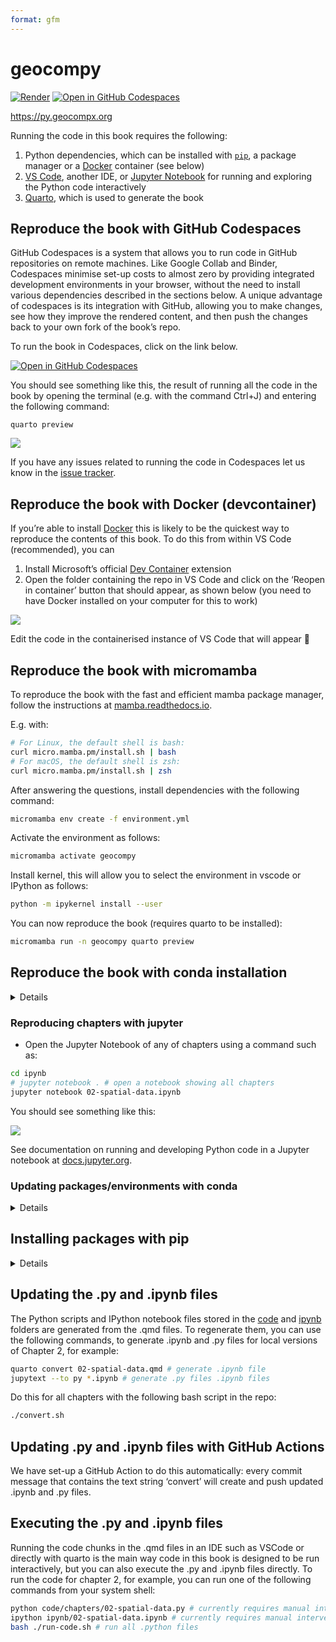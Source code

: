 ```yaml
---
format: gfm
---
```


# geocompy

[![Render](https://github.com/geocompx/geocompy/actions/workflows/main.yaml/badge.svg)](https://github.com/geocompx/geocompy/actions/workflows/main.yaml)
<!-- [![Binder](http://mybinder.org/badge_logo.svg)](https://mybinder.org/v2/gh/geocompr/py/main?urlpath=lab/tree/ipynb) -->
[![Open in GitHub Codespaces](https://github.com/codespaces/badge.svg)](https://github.com/codespaces/new?hide_repo_select=true&ref=main&repo=447558863)

<https://py.geocompx.org>

Running the code in this book requires the following:

1. Python dependencies, which can be installed with [`pip`](https://pypi.org/project/pip/), a package manager or a [Docker](https://docs.docker.com/get-docker/) container (see below)
2. [VS Code](https://code.visualstudio.com/), another IDE, or [Jupyter Notebook](https://github.com/geocompx/geocompy/tree/main/ipynb) for running and exploring the Python code interactively
3. [Quarto](https://quarto.org/docs/get-started/), which is used to generate the book

<!-- ## Reproduce the book in Binder

To reproduce this book you can simply click on the link below to see the code running in your web browser (see details of how this works at [mybinder.org](https://mybinder.org/)):

[![Binder](http://mybinder.org/badge_logo.svg)](https://mybinder.org/v2/gh/geocompx/geocompy/readme-clean?urlpath=lab/tree/ipynb)
 --> 

## Reproduce the book with GitHub Codespaces

GitHub Codespaces is a system that allows you to run code in GitHub repositories on remote machines.
Like Google Collab and Binder, Codespaces minimise set-up costs to almost zero by providing integrated development environments in your browser, without the need to install various dependencies described in the sections below.
A unique advantage of codespaces is its integration with GitHub, allowing you to make changes, see how they improve the rendered content, and then push the changes back to your own fork of the book's repo.

To run the book in Codespaces, click on the link below.

[![Open in GitHub Codespaces](https://github.com/codespaces/badge.svg)](https://github.com/codespaces/new?hide_repo_select=true&ref=main&repo=447558863)

You should see something like this, the result of running all the code in the book by opening the terminal (e.g. with the command Ctrl+J) and entering the following command:

```
quarto preview
```

![](https://user-images.githubusercontent.com/1825120/202933280-e313c076-f188-4efd-9de1-5625eb169045.png)

If you have any issues related to running the code in Codespaces let us know in the [issue tracker](https://github.com/geocompx/geocompy/issues/114).

## Reproduce the book with Docker (devcontainer)

If you're able to install [Docker](https://docs.docker.com/desktop/install/) this is likely to be the quickest way to reproduce the contents of this book.
To do this from within VS Code (recommended), you can

1. Install Microsoft's official [Dev Container](https://marketplace.visualstudio.com/items?itemName=ms-vscode-remote.remote-containers) extension
2. Open the folder containing the repo in VS Code and click on the 'Reopen in container' button that should appear, as shown below (you need to have Docker installed on your computer for this to work)

![](https://user-images.githubusercontent.com/1825120/202933928-eb6de086-f9a5-43cd-9932-e6ec84746d45.png)

Edit the code in the containerised instance of VS Code that will appear 🎉

## Reproduce the book with micromamba

To reproduce the book with the fast and efficient mamba package manager, follow the instructions at [mamba.readthedocs.io](https://mamba.readthedocs.io/en/latest/installation.html#micromamba).

E.g. with:

```bash
# For Linux, the default shell is bash:
curl micro.mamba.pm/install.sh | bash
# For macOS, the default shell is zsh:
curl micro.mamba.pm/install.sh | zsh
```
After answering the questions, install dependencies with the following command:

```bash
micromamba env create -f environment.yml
```

Activate the environment as follows:

```bash
micromamba activate geocompy
```

Install kernel, this will allow you to select the environment in vscode or IPython as follows:

```bash
python -m ipykernel install --user
```

You can now reproduce the book (requires quarto to be installed):

```bash
micromamba run -n geocompy quarto preview
```

## Reproduce the book with conda installation

<details>

### Installation on Windows

* Install [miniconda](https://docs.conda.io/en/latest/miniconda.html) either by:
  - Downloading and running the .exe link manually, or
  - With the [command](https://community.chocolatey.org/packages/miniconda3) `choco install miniconda3` from a PowerShell terminal after installing [Chocolatey](https://chocolatey.org/install)
* Open the Anaconda Prompt (or a fresh PowerShell terminal after running the command [`conda init powershell`](https://github.com/conda/conda/issues/8428#issuecomment-474867193) from the Anaconda prompt), navigate to the above-mentioned working directory, and then run:

### Installation on Mac/Linux

Install conda, e.g. with the following commands in a Linux terminal:

```bash
wget https://repo.anaconda.com/miniconda/Miniconda3-py39_4.12.0-Linux-x86_64.sh
chmod +x Miniconda3-py39_4.12.0-Linux-x86_64.sh
./Miniconda3-py39_4.12.0-Linux-x86_64.sh
```
You should see prompts like this:

```
Please answer 'yes' or 'no':'
>>> yes

Miniconda3 will now be installed into this location:
/home/robin/miniconda3

  - Press ENTER to confirm the location
  - Press CTRL-C to abort the installation
  - Or specify a different location below
```

### Create and activate conda environment

After installing conda you should be able to run the `conda create env` command above from bash to install the dependencies.

```sh
 # Warning may take several (10+) minutes to install the dependencies:
conda env create -f environment.yml
```

Activate the new environment with

```sh
conda activate geocompy # the default name of the environment
```

### Serving a local version of the book with quarto

Reproduce a live preview of the book with the following command, which reqires that you have installed [quarto](https://quarto.org/):

```sh
quarto preview # generate live preview of the book
```

</details>

### Reproducing chapters with jupyter

* Open the Jupyter Notebook of any of chapters using a command such as:

```sh
cd ipynb
# jupyter notebook . # open a notebook showing all chapters
jupyter notebook 02-spatial-data.ipynb
```

You should see something like this: 

![](https://user-images.githubusercontent.com/1825120/176920562-d2e7f9af-84b4-4352-8a50-9d9946084c66.png)

See documentation on running and developing Python code in a Jupyter notebook at [docs.jupyter.org](https://docs.jupyter.org/en/latest/).

### Updating packages/environments with conda

<details>

Update all packages to the latest versions as follows:

```sh
conda update --all
```


You can also install individual packages with:

```sh
conda install jupyter # for example
```

or

```sh
conda install -c conda-forge topojson # from the conda-forge channel
```

If you ever want to remove the environment, which is called `geocompy` by default, you can run the following command:

```sh
conda env remove -n geocompy
```

</details>

## Installing packages with pip

<details>

For Linux, use your preferred package manager to install the packages used in the book (`geopandas`, `rasterio`, etc.) as specified in each chapter, as well as the Jupyter Notebook interface. For example, using `pip` to install the Jupyter Notebook package is as follows:

```sh

pip install jupyter-book
```

</details>

## Updating the .py and .ipynb files

The Python scripts and IPython notebook files stored in the [code](code) and [ipynb](ipynb) folders are generated from the .qmd files.
To regenerate them, you can use the following commands, to generate .ipynb and .py files for local versions of Chapter 2, for example:

```bash
quarto convert 02-spatial-data.qmd # generate .ipynb file
jupytext --to py *.ipynb # generate .py files .ipynb files
```

Do this for all chapters with the following bash script in the repo:

```bash
./convert.sh
```

## Updating .py and .ipynb files with GitHub Actions

We have set-up a GitHub Action to do this automatically: every commit message that contains the text string 'convert' will create and push updated .ipynb and .py files.

## Executing the .py and .ipynb files

Running the code chunks in the .qmd files in an IDE such as VSCode or directly with quarto is the main way code in this book is designed to be run interactively, but you can also execute the .py and .ipynb files directly.
To run the code for chapter 2, for example, you can run one of the following commands from your system shell:

```bash
python code/chapters/02-spatial-data.py # currently requires manual intervention to complete, see #71
ipython ipynb/02-spatial-data.ipynb # currently requires manual intervention to complete, see #71
bash ./run-code.sh # run all .python files
```

<!-- ## Reproduce the book in a Docker container with VSCode IDE -->

<!-- Todo: help wanted -->

<!-- ## Reproduce the book in a Docker container

Note: experimental.

```
docker run -it -p 8888:8888 -v $(pwd):/root geocompr/geocompr:conda
jupyter 
```

## Reproduce the book in a Docker container with RStudio IDE

```bash
docker pull geocompr/geocompr:python
# Remove the --rm below for a persistent image
docker run --rm -d -p 8784:8787 -e DISABLE_AUTH=TRUE --name geocompy \
  -v $(pwd):/home/rstudio/pytest geocompr/geocompr:python
firefox localhost:8784 # or your browser of choice
# docker kill geocompy # stop the image
```

After opening the relevant project running `quarto preview` in the system shell in browser-based IDE opened by the command above, you should see something like this where you can run code and even modify the book and see changes with the previou command.

![](https://user-images.githubusercontent.com/1825120/156414301-bfe622c5-1290-4f85-8a21-08d2a6d77df1.png) -->


